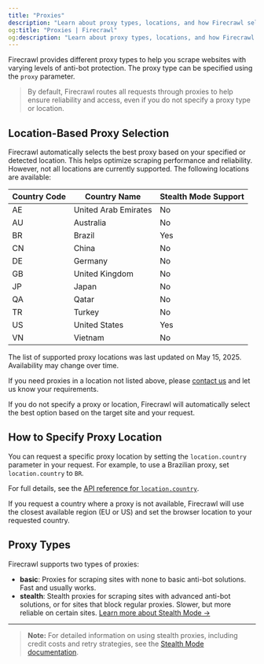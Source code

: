 ```yaml
---
title: "Proxies"
description: "Learn about proxy types, locations, and how Firecrawl selects proxies for your requests."
og:title: "Proxies | Firecrawl"
og:description: "Learn about proxy types, locations, and how Firecrawl selects proxies for your requests."
---
```



Firecrawl provides different proxy types to help you scrape websites with varying levels of anti-bot protection. The proxy type can be specified using the `proxy` parameter.

> By default, Firecrawl routes all requests through proxies to help ensure reliability and access, even if you do not specify a proxy type or location.

## Location-Based Proxy Selection

Firecrawl automatically selects the best proxy based on your specified or detected location. This helps optimize scraping performance and reliability. However, not all locations are currently supported. The following locations are available:

| Country Code | Country Name         | Stealth Mode Support |
|--------------|----------------------|----------------------|
| AE           | United Arab Emirates | No                   |
| AU           | Australia            | No                   |
| BR           | Brazil               | Yes                  |
| CN           | China                | No                   |
| DE           | Germany              | No                   |
| GB           | United Kingdom       | No                   |
| JP           | Japan                | No                   |
| QA           | Qatar                | No                   |
| TR           | Turkey               | No                   |
| US           | United States        | Yes                  |
| VN           | Vietnam              | No                   |

<Warning>The list of supported proxy locations was last updated on May 15, 2025. Availability may change over time.</Warning>

If you need proxies in a location not listed above, please [contact us](mailto:help@firecrawl.com) and let us know your requirements.

If you do not specify a proxy or location, Firecrawl will automatically select the best option based on the target site and your request.

## How to Specify Proxy Location

You can request a specific proxy location by setting the `location.country` parameter in your request. For example, to use a Brazilian proxy, set `location.country` to `BR`.

For full details, see the [API reference for `location.country`](http://localhost:3001/api-reference/endpoint/scrape#body-location-country).

<CodeGroup>
  <LocationPython />
  <LocationNode />
  <LocationCURL />
</CodeGroup>

<Info>If you request a country where a proxy is not available, Firecrawl will use the closest available region (EU or US) and set the browser location to your requested country.</Info>

## Proxy Types

Firecrawl supports two types of proxies:

- **basic**: Proxies for scraping sites with none to basic anti-bot solutions. Fast and usually works.
- **stealth**: Stealth proxies for scraping sites with advanced anti-bot solutions, or for sites that block regular proxies. Slower, but more reliable on certain sites. [Learn more about Stealth Mode →](/features/stealth-mode)

---

> **Note:** For detailed information on using stealth proxies, including credit costs and retry strategies, see the [Stealth Mode documentation](/features/stealth-mode).